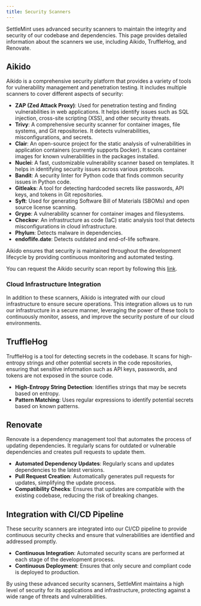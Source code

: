 ```yaml
---
title: Security Scanners
---
```


SettleMint uses advanced security scanners to maintain the integrity and
security of our codebase and dependencies. This page provides detailed
information about the scanners we use, including Aikido, TruffleHog, and
Renovate.

## Aikido

Aikido is a comprehensive security platform that provides a variety of tools for
vulnerability management and penetration testing. It includes multiple scanners
to cover different aspects of security:

- **ZAP (Zed Attack Proxy)**: Used for penetration testing and finding
  vulnerabilities in web applications. It helps identify issues such as SQL
  injection, cross-site scripting (XSS), and other security threats.
- **Trivy**: A comprehensive security scanner for container images, file
  systems, and Git repositories. It detects vulnerabilities, misconfigurations,
  and secrets.
- **Clair**: An open-source project for the static analysis of vulnerabilities
  in application containers (currently supports Docker). It scans container
  images for known vulnerabilities in the packages installed.
- **Nuclei**: A fast, customizable vulnerability scanner based on templates. It
  helps in identifying security issues across various protocols.
- **Bandit**: A security linter for Python code that finds common security
  issues in Python code.
- **Gitleaks**: A tool for detecting hardcoded secrets like passwords, API keys,
  and tokens in Git repositories.
- **Syft**: Used for generating Software Bill of Materials (SBOMs) and open
  source license scanning.
- **Grype**: A vulnerability scanner for container images and filesystems.
- **Checkov**: An infrastructure as code (IaC) static analysis tool that detects
  misconfigurations in cloud infrastructure.
- **Phylum**: Detects malware in dependencies.
- **endoflife.date**: Detects outdated and end-of-life software.

Aikido ensures that security is maintained throughout the development lifecycle
by providing continuous monitoring and automated testing.

You can request the Aikido security scan report by following this
[link](https://app.aikido.dev/audit-report/external/ifiVHdPo7XlO1kmSjOoPtofe/request).

### Cloud Infrastructure Integration

In addition to these scanners, Aikido is integrated with our cloud
infrastructure to ensure secure operations. This integration allows us to run
our infrastructure in a secure manner, leveraging the power of these tools to
continuously monitor, assess, and improve the security posture of our cloud
environments.

## TruffleHog

TruffleHog is a tool for detecting secrets in the codebase. It scans for
high-entropy strings and other potential secrets in the code repositories,
ensuring that sensitive information such as API keys, passwords, and tokens are
not exposed in the source code.

- **High-Entropy String Detection**: Identifies strings that may be secrets
  based on entropy.
- **Pattern Matching**: Uses regular expressions to identify potential secrets
  based on known patterns.

## Renovate

Renovate is a dependency management tool that automates the process of updating
dependencies. It regularly scans for outdated or vulnerable dependencies and
creates pull requests to update them.

- **Automated Dependency Updates**: Regularly scans and updates dependencies to
  the latest versions.
- **Pull Request Creation**: Automatically generates pull requests for updates,
  simplifying the update process.
- **Compatibility Checks**: Ensures that updates are compatible with the
  existing codebase, reducing the risk of breaking changes.

## Integration with CI/CD Pipeline

These security scanners are integrated into our CI/CD pipeline to provide
continuous security checks and ensure that vulnerabilities are identified and
addressed promptly.

- **Continuous Integration**: Automated security scans are performed at each
  stage of the development process.
- **Continuous Deployment**: Ensures that only secure and compliant code is
  deployed to production.

By using these advanced security scanners, SettleMint maintains a high level of
security for its applications and infrastructure, protecting against a wide
range of threats and vulnerabilities.
